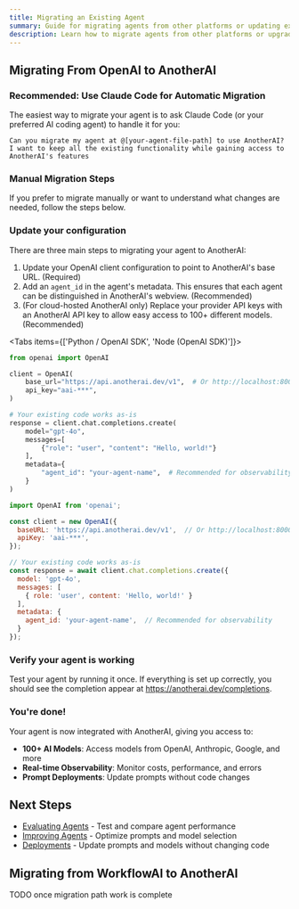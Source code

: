 ```yaml
---
title: Migrating an Existing Agent
summary: Guide for migrating agents from other platforms or updating existing AnotherAI agents
description: Learn how to migrate agents from other platforms or upgrade existing agents with new features and configurations
---
```


## Migrating From OpenAI to AnotherAI


### Recommended: Use Claude Code for Automatic Migration

The easiest way to migrate your agent is to ask Claude Code (or your preferred AI coding agent) to handle it for you:

```
Can you migrate my agent at @[your-agent-file-path] to use AnotherAI? 
I want to keep all the existing functionality while gaining access to 
AnotherAI's features
```

### Manual Migration Steps

If you prefer to migrate manually or want to understand what changes are needed, follow the steps below.

<Steps>
<Step>

### Update your configuration

There are three main steps to migrating your agent to AnotherAI:

1. Update your OpenAI client configuration to point to AnotherAI's base URL. (Required)
2. Add an `agent_id` in the agent's metadata. This ensures that each agent can be distinguished in AnotherAI's webview. (Recommended)
3. (For cloud-hosted AnotherAI only) Replace your provider API keys with an AnotherAI API key to allow easy access to 100+ different models. (Recommended)


<Tabs items={['Python / OpenAI SDK', 'Node (OpenAI SDK)']}>
<Tab value="Python / OpenAI SDK">

```python
from openai import OpenAI

client = OpenAI(
    base_url="https://api.anotherai.dev/v1",  # Or http://localhost:8000/v1 for self-hosted
    api_key="aai-***", 
)

# Your existing code works as-is
response = client.chat.completions.create(
    model="gpt-4o",
    messages=[
        {"role": "user", "content": "Hello, world!"}
    ],
    metadata={
        "agent_id": "your-agent-name",  # Recommended for observability
    }
)
```

</Tab>
<Tab value="Node (OpenAI SDK)">

```javascript
import OpenAI from 'openai';

const client = new OpenAI({
  baseURL: 'https://api.anotherai.dev/v1',  // Or http://localhost:8000/v1 for self-hosted
  apiKey: 'aai-***',  
});

// Your existing code works as-is
const response = await client.chat.completions.create({
  model: 'gpt-4o',
  messages: [
    { role: 'user', content: 'Hello, world!' }
  ],
  metadata: {
    agent_id: 'your-agent-name',  // Recommended for observability
  }
});
```

</Tab>
</Tabs>

</Step>

<Step>

### Verify your agent is working

Test your agent by running it once. If everything is set up correctly, you should see the completion appear at https://anotherai.dev/completions.

</Step>

<Step>

### You're done!

Your agent is now integrated with AnotherAI, giving you access to:

- **100+ AI Models**: Access models from OpenAI, Anthropic, Google, and more
- **Real-time Observability**: Monitor costs, performance, and errors
- **Prompt Deployments**: Update prompts without code changes

</Step>
</Steps>

## Next Steps

- [Evaluating Agents](/agents/evaluating) - Test and compare agent performance
- [Improving Agents](/agents/improving) - Optimize prompts and model selection
- [Deployments](/deployments/index) - Update prompts and models without changing code

## Migrating from WorkflowAI to AnotherAI

TODO once migration path work is complete